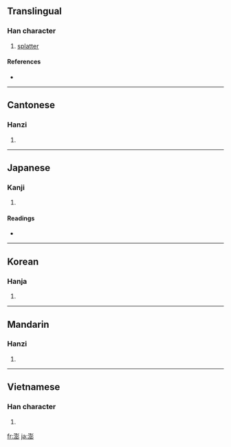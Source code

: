 ==Translingual==

===Han character===
{{Han char|rn=85|rad=水|as=12|sn=15|four=3212<sub>2</sub>|canj=水土廿竹 (EGTH)}}

# [[splatter]]

====References====
* {{Han ref|kx=0652.040|dkj=18332|dj=1062.070|hdz=31736.020|uh=6F8E|ud=28558|bh=BCEA|bd=48362}}

----

==Cantonese==

===Hanzi===
{{yue-hanzi|jyut=|y=paang1, paang4}}

# {{defn|Cantonese}}

----

==Japanese==

===Kanji===
{{ja-kanji|grade=|rs=水12}}

# {{defn|Japanese}}

====Readings====
* {{ja-readings|on=[[ほう]] (hō)|kun=}}

----

==Korean==

===Hanja===
{{ko-hanja|hangeul=팽|eumhun=|rv=paeng|mr=p'aeng|y=phayng}}

# {{defn|Korean}}

----

==Mandarin==

===Hanzi===
{{cmn-hanzi|pin=[[pēng]] ([[peng1]]), [[péng]] ([[peng2]])|wg=p'eng<sup>1</sup>, p'eng<sup>2</sup>}}

# {{defn|Mandarin}}

----

==Vietnamese==

===Han character===
{{vi-hantu|bành}}

# {{defn|Vietnamese}}

[[fr:澎]]
[[ja:澎]]